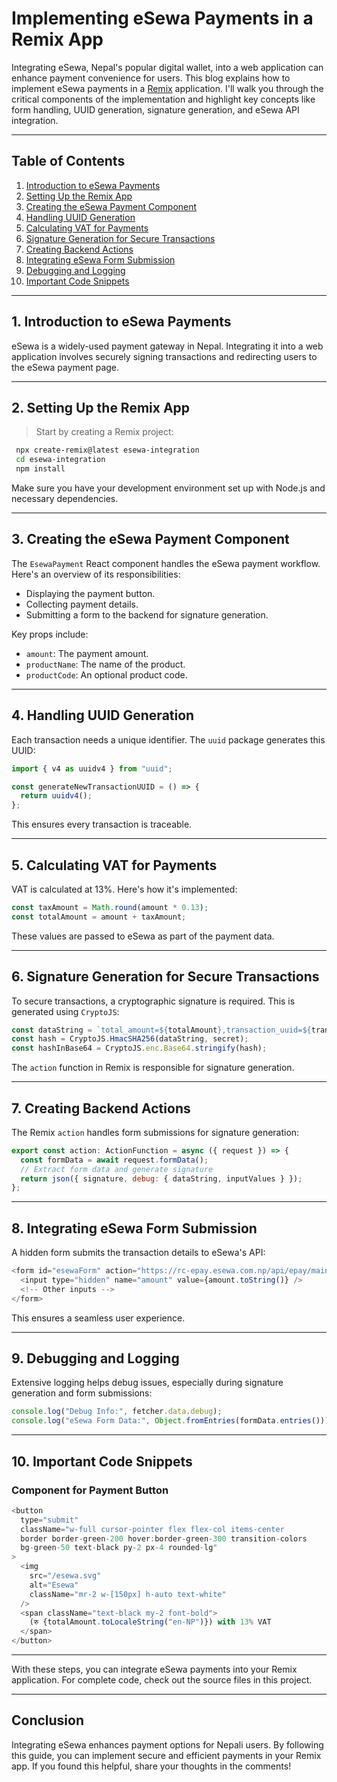 # Implementing eSewa Payments in a Remix App

Integrating eSewa, Nepal's popular digital wallet, into a web application can enhance payment convenience for users. This blog explains how to implement eSewa payments in a [Remix](https://remix.run/) application. I'll walk you through the critical components of the implementation and highlight key concepts like form handling, UUID generation, signature generation, and eSewa API integration.

---

## Table of Contents

1. [Introduction to eSewa Payments](#introduction-to-esewa-payments)
2. [Setting Up the Remix App](#setting-up-the-remix-app)
3. [Creating the eSewa Payment Component](#creating-the-esewa-payment-component)
4. [Handling UUID Generation](#handling-uuid-generation)
5. [Calculating VAT for Payments](#calculating-vat-for-payments)
6. [Signature Generation for Secure Transactions](#signature-generation-for-secure-transactions)
7. [Creating Backend Actions](#creating-backend-actions)
8. [Integrating eSewa Form Submission](#integrating-esewa-form-submission)
9. [Debugging and Logging](#debugging-and-logging)
10. [Important Code Snippets](#important-code-snippets)

---

## <span id="introduction-to-esewa-payments">1. Introduction to eSewa Payments</span>

eSewa is a widely-used payment gateway in Nepal. Integrating it into a web application involves securely signing transactions and redirecting users to the eSewa payment page.

---

## <span id="setting-up-the-remix-app">2. Setting Up the Remix App </span>

> Start by creating a Remix project:

```bash
 npx create-remix@latest esewa-integration
 cd esewa-integration
 npm install
```

Make sure you have your development environment set up with Node.js and necessary dependencies.

---

## 3.<span id="creating-the-esewa-payment-component"> Creating the eSewa Payment Component </span>

The `EsewaPayment` React component handles the eSewa payment workflow. Here's an overview of its responsibilities:

- Displaying the payment button.
- Collecting payment details.
- Submitting a form to the backend for signature generation.

Key props include:

- `amount`: The payment amount.
- `productName`: The name of the product.
- `productCode`: An optional product code.

---

## 4.<span id="handling-uuid-generation"> Handling UUID Generation </span>

Each transaction needs a unique identifier. The `uuid` package generates this UUID:

```javascript
import { v4 as uuidv4 } from "uuid";

const generateNewTransactionUUID = () => {
  return uuidv4();
};
```

This ensures every transaction is traceable.

---

## 5.<span id="calculating-vat-for-payments"> Calculating VAT for Payments </span>

VAT is calculated at 13%. Here's how it's implemented:

```javascript
const taxAmount = Math.round(amount * 0.13);
const totalAmount = amount + taxAmount;
```

These values are passed to eSewa as part of the payment data.

---

## 6.<span id="signature-generation-for-secure-transactions"> Signature Generation for Secure Transactions</span>

To secure transactions, a cryptographic signature is required. This is generated using `CryptoJS`:

```javascript
const dataString = `total_amount=${totalAmount},transaction_uuid=${transactionUuid},product_code=${productCode}`;
const hash = CryptoJS.HmacSHA256(dataString, secret);
const hashInBase64 = CryptoJS.enc.Base64.stringify(hash);
```

The `action` function in Remix is responsible for signature generation.

---

## 7.<span id="creating-backend-actions"> Creating Backend Actions </span>

The Remix `action` handles form submissions for signature generation:

```javascript
export const action: ActionFunction = async ({ request }) => {
  const formData = await request.formData();
  // Extract form data and generate signature
  return json({ signature, debug: { dataString, inputValues } });
};
```

---

## 8.<span id="integrating-esewa-form-submission"> Integrating eSewa Form Submission </span>

A hidden form submits the transaction details to eSewa's API:

```javascript
<form id="esewaForm" action="https://rc-epay.esewa.com.np/api/epay/main/v2/form" method="POST" target="_blank">
  <input type="hidden" name="amount" value={amount.toString()} />
  <!-- Other inputs -->
</form>
```

This ensures a seamless user experience.

---

## 9.<span id="debbugging-and-logging"> Debugging and Logging </span>

Extensive logging helps debug issues, especially during signature generation and form submissions:

```javascript
console.log("Debug Info:", fetcher.data.debug);
console.log("eSewa Form Data:", Object.fromEntries(formData.entries()));
```

---

## 10.<span id="important-code-snippets"> Important Code Snippets </span>

### Component for Payment Button

```javascript
<button
  type="submit"
  className="w-full cursor-pointer flex flex-col items-center 
  border border-green-200 hover:border-green-300 transition-colors 
  bg-green-50 text-black py-2 px-4 rounded-lg"
>
  <img
    src="/esewa.svg"
    alt="Esewa"
    className="mr-2 w-[150px] h-auto text-white"
  />
  <span className="text-black my-2 font-bold">
    (रु {totalAmount.toLocaleString("en-NP")}) with 13% VAT
  </span>
</button>
```

---

With these steps, you can integrate eSewa payments into your Remix application. For complete code, check out the source files in this project.

---

## Conclusion

Integrating eSewa enhances payment options for Nepali users. By following this guide, you can implement secure and efficient payments in your Remix app. If you found this helpful, share your thoughts in the comments!

